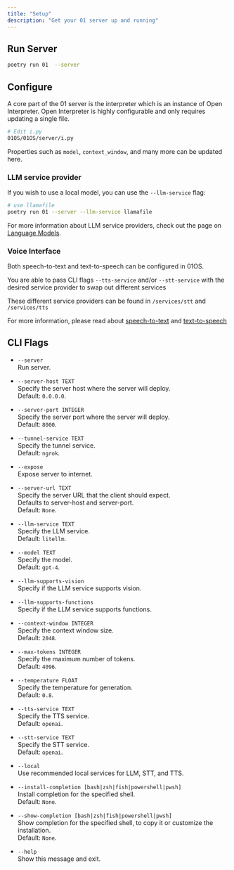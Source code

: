 ```yaml
---
title: "Setup"
description: "Get your 01 server up and running"
---
```


## Run Server

```bash
poetry run 01  --server
```

## Configure

A core part of the 01 server is the interpreter which is an instance of Open Interpreter.
Open Interpreter is highly configurable and only requires updating a single file.

```bash
# Edit i.py
01OS/01OS/server/i.py
```

Properties such as `model`, `context_window`, and many more can be updated here.

### LLM service provider

If you wish to use a local model, you can use the `--llm-service` flag:

```bash
# use llamafile
poetry run 01 --server --llm-service llamafile
```

For more information about LLM service providers, check out the page on <a href="/services/language-model">Language Models</a>.

### Voice Interface

Both speech-to-text and text-to-speech can be configured in 01OS.

You are able to pass CLI flags `--tts-service` and/or `--stt-service` with the desired service provider to swap out different services

These different service providers can be found in `/services/stt` and `/services/tts`

For more information, please read about <a href="/services/speech-to-text">speech-to-text</a> and <a href="/services/text-to-speech">text-to-speech</a>

## CLI Flags

- `--server`  
  Run server.

- `--server-host TEXT`  
  Specify the server host where the server will deploy.  
  Default: `0.0.0.0`.

- `--server-port INTEGER`  
  Specify the server port where the server will deploy.  
  Default: `8000`.

- `--tunnel-service TEXT`  
  Specify the tunnel service.  
  Default: `ngrok`.

- `--expose`  
  Expose server to internet.

- `--server-url TEXT`  
  Specify the server URL that the client should expect.  
  Defaults to server-host and server-port.  
  Default: `None`.

- `--llm-service TEXT`  
  Specify the LLM service.  
  Default: `litellm`.

- `--model TEXT`  
  Specify the model.  
  Default: `gpt-4`.

- `--llm-supports-vision`  
  Specify if the LLM service supports vision.

- `--llm-supports-functions`  
  Specify if the LLM service supports functions.

- `--context-window INTEGER`  
  Specify the context window size.  
  Default: `2048`.

- `--max-tokens INTEGER`  
  Specify the maximum number of tokens.  
  Default: `4096`.

- `--temperature FLOAT`  
  Specify the temperature for generation.  
  Default: `0.8`.

- `--tts-service TEXT`  
  Specify the TTS service.  
  Default: `openai`.

- `--stt-service TEXT`  
  Specify the STT service.  
  Default: `openai`.

- `--local`  
  Use recommended local services for LLM, STT, and TTS.

- `--install-completion [bash|zsh|fish|powershell|pwsh]`  
  Install completion for the specified shell.  
  Default: `None`.

- `--show-completion [bash|zsh|fish|powershell|pwsh]`  
  Show completion for the specified shell, to copy it or customize the installation.  
  Default: `None`.

- `--help`  
  Show this message and exit.
